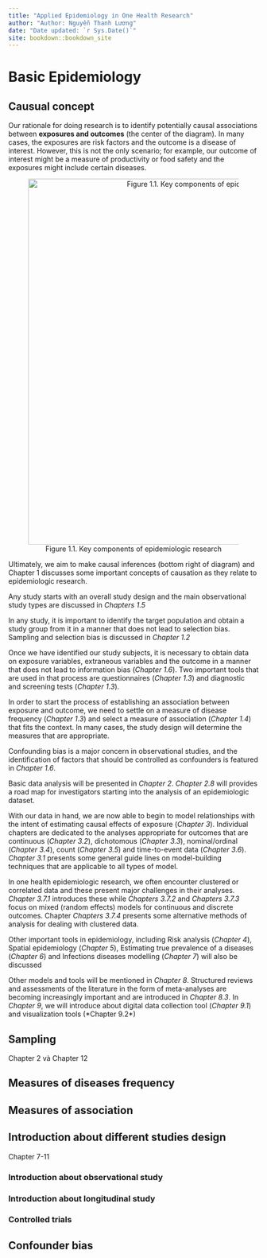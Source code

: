 ```yaml
---
title: "Applied Epidemiology in One Health Research"
author: "Author: Nguyễn Thanh Lương"
date: "Date updated: `r Sys.Date()`"
site: bookdown::bookdown_site
---
```


# Basic Epidemiology

## Causual concept

Our rationale for doing research is to identify potentially causal associations between **exposures and outcomes** (the center of the diagram). In many cases, the exposures are risk factors and the outcome is a disease of interest. However, this is not the only scenario; for example, our outcome of interest might be a measure of productivity or food safety and the exposures might include certain diseases.

<center>

![Figure 1.1. Key components of epidemiologic research](images/1.%20epdemiology%20diagram.png){width="736"}

</center>

Ultimately, we aim to make causal inferences (bottom right of diagram) and Chapter 1 discusses some important concepts of causation as they relate to epidemiologic research.

Any study starts with an overall study design and the main observational study types are discussed in *Chapters 1.5*

In any study, it is important to identify the target population and obtain a study group from it in a manner that does not lead to selection bias. Sampling and selection bias is discussed in *Chapter 1.2*

Once we have identified our study subjects, it is necessary to obtain data on exposure variables, extraneous variables and the outcome in a manner that does not lead to information bias (*Chapter 1.6*). Two important tools that are used in that process are questionnaires (*Chapter 1.3*) and diagnostic and screening tests (*Chapter 1.3*).

In order to start the process of establishing an association between exposure and outcome, we need to settle on a measure of disease frequency (*Chapter 1.3*) and select a measure of association (*Chapter 1.4*) that fits the context. In many cases, the study design will determine the measures that are appropriate.

Confounding bias is a major concern in observational studies, and the identification of factors that should be controlled as confounders is featured in *Chapter 1.6*.

Basic data analysis will be presented in *Chapter 2*. *Chapter 2.8* will provides a road map for investigators starting into the analysis of an epidemiologic dataset.

With our data in hand, we are now able to begin to model relationships with the intent of estimating causal effects of exposure (*Chapter 3*). Individual chapters are dedicated to the analyses appropriate for outcomes that are continuous (*Chapter 3.2*), dichotomous (*Chapter 3.3*), nominal/ordinal (*Chapter 3.4*), count (*Chapter 3.5*) and time-to-event data (*Chapter 3.6*). *Chapter 3.1* presents some general guide lines on model-building techniques that are applicable to all types of model.

In one health epidemiologic research, we often encounter clustered or correlated data and these present major challenges in their analyses. *Chapter 3.7.1* introduces these while *Chapters 3.7.2* and *Chapters 3.7.3* focus on mixed (random effects) models for continuous and discrete outcomes. Chapter *Chapters 3.7.4* presents some alternative methods of analysis for dealing with clustered data.

Other important tools in epidemiology, including Risk analysis (*Chapter 4*), Spatial epidemiology (*Chapter 5*), Estimating true prevalence of a diseases (*Chapter 6*) and Infections diseases modelling (*Chapter 7*) will also be discussed

Other models and tools will be mentioned in *Chapter 8*. Structured reviews and assessments of the literature in the form of meta-analyses are becoming increasingly important and are introduced in *Chapter 8.3*. In *Chapter 9*, we will introduce about digital data collection tool (*Chapter 9.1*) and visualization tools (\*Chapter 9.2\*)

## Sampling

Chapter 2 và Chapter 12

## Measures of diseases frequency

## Measures of association

## Introduction about different studies design

Chapter 7-11

### Introduction about observational study

### Introduction about longitudinal study

### Controlled trials

## Confounder bias

<html lang="en-us">

<head>

<meta charset="utf-8">

<link href='https://raw.githubusercontent.com/ntluong95/data/main/style.css' rel='stylesheet' type='text/css' />

</head>

<body>

```{=html}
<script src="https://raw.githubusercontent.com/ntluong95/data/main/highlight.js"></script>
```
```{=html}
<script>hljs.initHighlightingOnLoad();</script>
```
</body>

</html>

